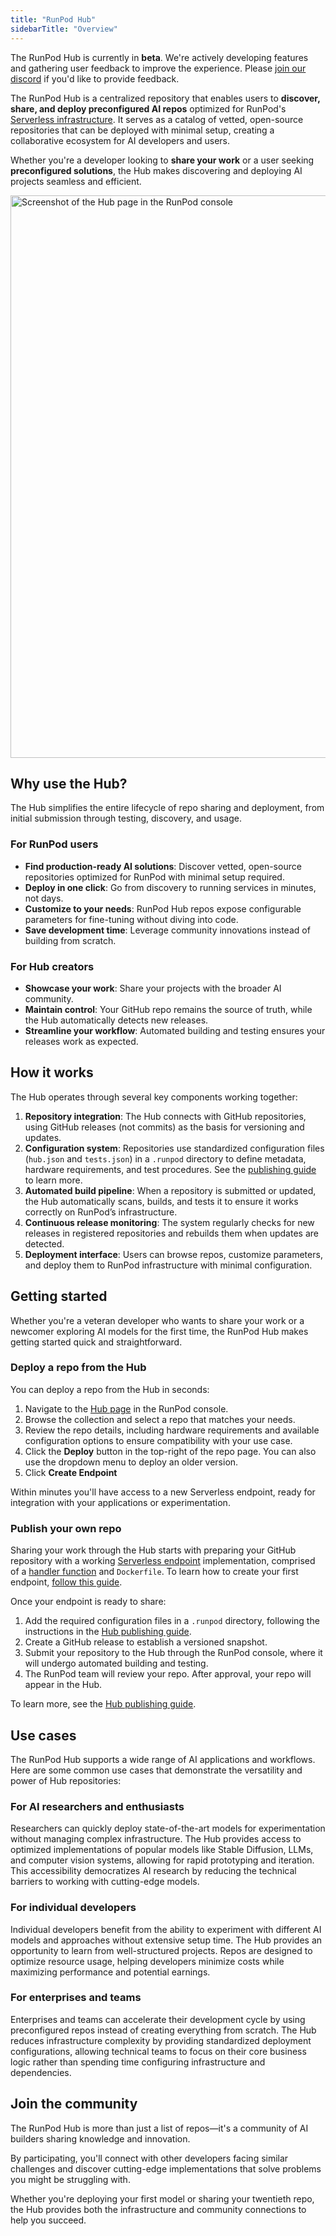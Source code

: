 ```yaml
---
title: "RunPod Hub"
sidebarTitle: "Overview"
---
```


<Info>

The RunPod Hub is currently in **beta**. We're actively developing features and gathering user feedback to improve the experience. Please [join our discord](https://discord.gg/runpod) if you'd like to provide feedback.

</Info>

The RunPod Hub is a centralized repository that enables users to **discover, share, and deploy preconfigured AI repos** optimized for RunPod's [Serverless infrastructure](/serverless/overview/). It serves as a catalog of vetted, open-source repositories that can be deployed with minimal setup, creating a collaborative ecosystem for AI developers and users.

Whether you're a developer looking to **share your work** or a user seeking **preconfigured solutions**, the Hub makes discovering and deploying AI projects seamless and efficient.

<img src="/img/docs/hub-homepage.png" width="900" alt="Screenshot of the Hub page in the RunPod console"/>

## Why use the Hub?

The Hub simplifies the entire lifecycle of repo sharing and deployment, from initial submission through testing, discovery, and usage.

### For RunPod users

- **Find production-ready AI solutions**: Discover vetted, open-source repositories optimized for RunPod with minimal setup required.
- **Deploy in one click**: Go from discovery to running services in minutes, not days.
- **Customize to your needs**: RunPod Hub repos expose configurable parameters for fine-tuning without diving into code.
- **Save development time**: Leverage community innovations instead of building from scratch.

### For Hub creators

- **Showcase your work**: Share your projects with the broader AI community.
- **Maintain control**: Your GitHub repo remains the source of truth, while the Hub automatically detects new releases.
- **Streamline your workflow**: Automated building and testing ensures your releases work as expected.

## How it works

The Hub operates through several key components working together:

1. **Repository integration**: The Hub connects with GitHub repositories, using GitHub releases (not commits) as the basis for versioning and updates.
2. **Configuration system**: Repositories use standardized configuration files (`hub.json` and `tests.json`) in a `.runpod` directory to define metadata, hardware requirements, and test procedures. See the [publishing guide](/hub/publishing-guide) to learn more.
3. **Automated build pipeline**: When a repository is submitted or updated, the Hub automatically scans, builds, and tests it to ensure it works correctly on RunPod’s infrastructure.
4. **Continuous release monitoring**: The system regularly checks for new releases in registered repositories and rebuilds them when updates are detected.
5. **Deployment interface**: Users can browse repos, customize parameters, and deploy them to RunPod infrastructure with minimal configuration.

## Getting started

Whether you're a veteran developer who wants to share your work or a newcomer exploring AI models for the first time, the RunPod Hub makes getting started quick and straightforward.

### Deploy a repo from the Hub

You can deploy a repo from the Hub in seconds:

1. Navigate to the [Hub page](https://www.runpod.io/console/hub) in the RunPod console.
2. Browse the collection and select a repo that matches your needs.
3. Review the repo details, including hardware requirements and available configuration options to ensure compatibility with your use case.
4. Click the **Deploy** button in the top-right of the repo page. You can also use the dropdown menu to deploy an older version.
5. Click **Create Endpoint**

Within minutes you'll have access to a new Serverless endpoint, ready for integration with your applications or experimentation.

### Publish your own repo

Sharing your work through the Hub starts with preparing your GitHub repository with a working [Serverless endpoint](/serverless/overview) implementation, comprised of a [handler function](/serverless/handlers/overview) and `Dockerfile`. To learn how to create your first endpoint, [follow this guide](/serverless/get-started).

Once your endpoint is ready to share:

1. Add the required configuration files in a `.runpod` directory, following the instructions in the [Hub publishing guide](/hub/publishing-guide).
2. Create a GitHub release to establish a versioned snapshot.
3. Submit your repository to the Hub through the RunPod console, where it will undergo automated building and testing.
4. The RunPod team will review your repo. After approval, your repo will appear in the Hub.

To learn more, see the [Hub publishing guide](/hub/publishing-guide).

## Use cases

The RunPod Hub supports a wide range of AI applications and workflows. Here are some common use cases that demonstrate the versatility and power of Hub repositories:

### For AI researchers and enthusiasts

Researchers can quickly deploy state-of-the-art models for experimentation without managing complex infrastructure. The Hub provides access to optimized implementations of popular models like Stable Diffusion, LLMs, and computer vision systems, allowing for rapid prototyping and iteration. This accessibility democratizes AI research by reducing the technical barriers to working with cutting-edge models.

### For individual developers

Individual developers benefit from the ability to experiment with different AI models and approaches without extensive setup time. The Hub provides an opportunity to learn from well-structured projects. Repos are designed to optimize resource usage, helping developers minimize costs while maximizing performance and potential earnings.

### For enterprises and teams

Enterprises and teams can accelerate their development cycle by using preconfigured repos instead of creating everything from scratch. The Hub reduces infrastructure complexity by providing standardized deployment configurations, allowing technical teams to focus on their core business logic rather than spending time configuring infrastructure and dependencies.

## Join the community

The RunPod Hub is more than just a list of repos—it's a community of AI builders sharing knowledge and innovation.

By participating, you'll connect with other developers facing similar challenges and discover cutting-edge implementations that solve problems you might be struggling with.

Whether you're deploying your first model or sharing your twentieth repo, the Hub provides both the infrastructure and community connections to help you succeed.
